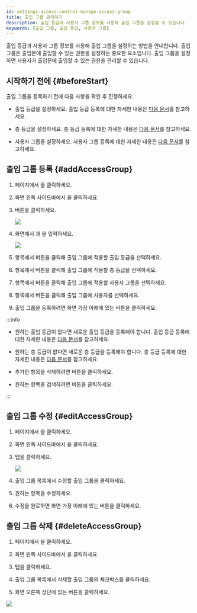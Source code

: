 ```yaml
---
id: settings-access-control-manage-access-group
title: 출입 그룹 관리하기
description: 출입 등급과 사용자 그룹 정보를 사용해 출입 그룹을 설정할 수 있습니다.
keywords: [출입 그룹, 출입 등급, 사용자 그룹]
---
```


출입 등급과 사용자 그룹 정보를 사용해 출입 그룹을 설정하는 방법을 안내합니다. 출입 그룹은 출입문에 출입할 수 있는 권한을 설정하는 중요한 요소입니다. 출입 그룹을 설정하면 사용자가 출입문에 출입할 수 있는 권한을 관리할 수 있습니다.


## 시작하기 전에 {#beforeStart}

출입 그룹을 등록하기 전에 다음 사항을 확인 후 진행하세요.

* 출입 등급을 설정하세요. 출입 등급 등록에 대한 자세한 내용은 [다음 문서](settings-access-control-manage-access-level)를 참고하세요.

* 층 등급을 설정하세요. 층 등급 등록에 대한 자세한 내용은 [다음 문서](settings-access-control-manage-floor-level)를 참고하세요.

* 사용자 그룹을 설정하세요. 사용자 그룹 등록에 대한 자세한 내용은 [다음 문서](user-group-manage)를 참고하세요.


## 출입 그룹 등록 {#addAccessGroup}

1. <Cmd sid='shell.header.launcher' /> 페이지에서 <Cmd sid='shell.header.setting' />을 클릭하세요.

1. 화면 왼쪽 사이드바에서 <Cmd sid='setting.menu.accessControl.root' />을 클릭하세요.

1. <Cmd sid='button.func.addAccessGroup' product='2' /> 버튼을 클릭하세요.

    <Image src='/img/biostarx-settings-access-group.png' />

1. <Cmd sid='accessGroup.addNewAccessGroup' product='2' /> 화면에서 <Cmd sid='common.name' product='2' />과 <Cmd sid='common.description' product='2' />을 입력하세요.

    <Image src='/img/biostarx-settings-add-access-group.png' />

1. <Cmd sid='common.accessLevel' product='2' /> 항목에서 <Cmd sid='button.addplus' product='2' /> 버튼을 클릭해 출입 그룹에 적용할 출입 등급을 선택하세요.

1. <Cmd sid='ag.floorLevel.title' product='2' /> 항목에서 <Cmd sid='button.addplus' product='2' /> 버튼을 클릭해 출입 그룹에 적용할 층 등급을 선택하세요.

1. <Cmd sid='accessGroup.userGroup' product='2' /> 항목에서 <Cmd sid='button.addplus' product='2' /> 버튼을 클릭해 출입 그룹에 적용할 사용자 그룹을 선택하세요.

1. <Cmd sid='common.user' product='2' /> 항목에서 <Cmd sid='button.addplus' product='2' /> 버튼을 클릭해 출입 그룹에 사용자를 선택하세요.

1. 출입 그룹을 등록하려면 화면 가장 아래에 있는 <Cmd sid='button.apply' product='2' /> 버튼을 클릭하세요.

:::info

* 원하는 출입 등급이 없다면 새로운 출입 등급을 등록해야 합니다. 출입 등급 등록에 대한 자세한 내용은 [다음 문서](settings-access-control-manage-access-level)를 참고하세요.

* 원하는 층 등급이 없다면 새로운 층 등급을 등록해야 합니다. 층 등급 등록에 대한 자세한 내용은 [다음 문서](settings-access-control-manage-floor-level)를 참고하세요.

* 추가한 항목을 삭제하려면 <IcTrash2 /> 버튼을 클릭하세요.

* 원하는 항목을 검색하려면 <IcSearch /> 버튼을 클릭하세요.

:::


## 출입 그룹 수정 {#editAccessGroup}

1. <Cmd sid='shell.header.launcher' /> 페이지에서 <Cmd sid='shell.header.setting' />을 클릭하세요.

1. 화면 왼쪽 사이드바에서 <Cmd sid='setting.menu.accessControl.root' />을 클릭하세요.

1. <Cmd sid='access_control.tab.access_group' product='2' /> 탭을 클릭하세요.

    <Image src='/img/biostarx-settings-access-group-tab.png' />

1. 출입 그룹 목록에서 수정할 출입 그룹을 클릭하세요.

1. 원하는 항목을 수정하세요.

1. 수정을 완료하면 화면 가장 아래에 있는 <Cmd sid='button.apply' product='2' /> 버튼을 클릭하세요.


## 출입 그룹 삭제 {#deleteAccessGroup}

1. <Cmd sid='shell.header.launcher' /> 페이지에서 <Cmd sid='shell.header.setting' />을 클릭하세요.

1. 화면 왼쪽 사이드바에서 <Cmd sid='setting.menu.accessControl.root' />을 클릭하세요.

1. <Cmd sid='access_control.tab.access_group' product='2' /> 탭을 클릭하세요.

1. 출입 그룹 목록에서 삭제할 출입 그룹의 체크박스를 클릭하세요.

1. 화면 오른쪽 상단에 있는 <Cmd sid='button.deleteAccessGroup' product='2' /> 버튼을 클릭하세요.

<Image src='/img/biostarx-settings-delete-access-group.png' />
